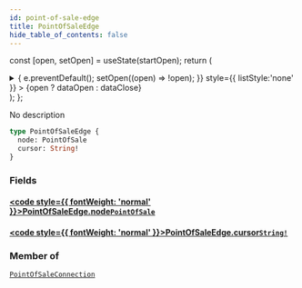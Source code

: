 ```yaml
---
id: point-of-sale-edge
title: PointOfSaleEdge
hide_table_of_contents: false
---
```






const [open, setOpen] = useState(startOpen);
return (
<details {...(open ? { open: true } : {})} className="details" style={{ border:'none', boxShadow:'none', background:'var(--ifm-background-color)' }}>
<summary
onClick={(e) => {
e.preventDefault();
setOpen((open) => !open);
}}
style={{ listStyle:'none' }} >
{open ? dataOpen : dataClose}
</summary>
{open && children}
</details>
);
};

No description

```graphql
type PointOfSaleEdge {
  node: PointOfSale
  cursor: String!
}
```

### Fields

#### [<code style={{ fontWeight: 'normal' }}>PointOfSaleEdge.<b>node</b></code>](#)<Bullet />[`PointOfSale`](/api/objects/point-of-sale) <Badge class="badge badge--secondary" text="object"/>

>

#### [<code style={{ fontWeight: 'normal' }}>PointOfSaleEdge.<b>cursor</b></code>](#)<Bullet />[`String!`](/api/scalars/string) <Badge class="badge badge--secondary" text="non-null"/> <Badge class="badge badge--secondary" text="scalar"/>

>

### Member of

[`PointOfSaleConnection`](/api/objects/point-of-sale-connection) <Badge class="badge badge--secondary" text="object"/>
